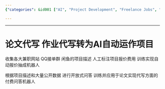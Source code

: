 ```yaml
---
{"categories": &id001 ["AI", "Project Development", "Freelance Jobs", "Data Collection", "Machine Learning", "Quote Generation", "Question-Answering System"], "category": "Machine Learning", "date": "2023-12-22 23:52:59", "description": "This article discusses the development of an AI-driven project designed to automate responses to freelance job offers, gather data from multiple platforms, and train a machine learning model for crafting personalized quotes. The goal is to create a pay-per-answer question-answering system specifically tailored for the paper writing industry.", "tags": *id001, "title": "Automating Freelance Job Offers: AI-Powered System for Paper Writing Industry"}

---
```


------

# 论文代写 作业代写转为AI自动运作项目

收集各大兼职网站 QQ接单群 闲鱼的项目描述 人工标注项目报价费用 训练实现自动报价抽成机器人

根据项目描述和大量公开数据 进行开放式问答 训练并应用于论文实现代写方面的付费问答机器人

